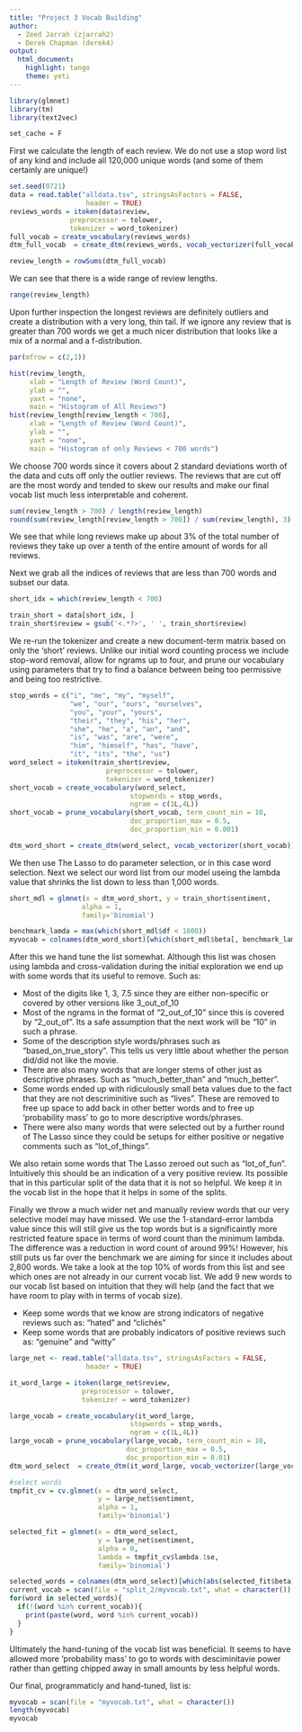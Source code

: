 ```yaml
---
title: "Project 3 Vocab Building"
author:
  - Zeed Jarrah (zjarrah2)
  - Derek Chapman (derek4)
output:
  html_document:
    highlight: tango
    theme: yeti
---
```


```r
library(glmnet)
library(tm)
library(text2vec)

set_cache = F
```

First we calculate the length of each review.  We do not use a stop word list of any kind and include all 120,000 unique words (and some of them certainly are unique!)
```r
set.seed(0721)
data = read.table("alldata.tsv", stringsAsFactors = FALSE,
                   header = TRUE)
reviews_words = itoken(data$review,
               preprocessor = tolower, 
               tokenizer = word_tokenizer)
full_vocab = create_vocabulary(reviews_words)
dtm_full_vocab  = create_dtm(reviews_words, vocab_vectorizer(full_vocab))

review_length = rowSums(dtm_full_vocab)
```

We can see that there is a wide range of review lengths.  

```r
range(review_length)
```

Upon further inspection the longest reviews are definitely outliers and create a distribution with a very long, thin tail.  If we ignore any review that is greater than 700 words we get a much nicer distribution that looks like a mix of a normal and a f-distribution.

```r
par(mfrow = c(2,1))

hist(review_length,
     xlab = "Length of Review (Word Count)",
     ylab = "",
     yaxt = "none",
     main = "Histogram of All Reviews")
hist(review_length[review_length < 700],
     xlab = "Length of Review (Word Count)",
     ylab = "",
     yaxt = "none",
     main = "Histogram of only Reviews < 700 words")
```

We choose 700 words since it covers about 2 standard deviations worth of the data and cuts off only the outlier reviews.  The reviews that are cut off are the most wordy and tended to skew our results and make our final vocab list much less interpretable and coherent.

```r
sum(review_length > 700) / length(review_length)
round(sum(review_length[review_length > 700]) / sum(review_length), 3)
```

We see that while long reviews make up about 3% of the total number of reviews they take up over a tenth of the entire amount of words for all reviews.  

Next we grab all the indices of reviews that are less than 700 words and subset our data.

```r
short_idx = which(review_length < 700)

train_short = data[short_idx, ]
train_short$review = gsub('<.*?>', ' ', train_short$review)
```

We re-run the tokenizer and create a new document-term matrix based on only the 'short' reviews.   Unlike our initial word counting process we include stop-word removal, allow for ngrams up to four, and prune our vocabulary using parameters that try to find a balance between being too permissive and being too restrictive.

```r
stop_words = c("i", "me", "my", "myself", 
               "we", "our", "ours", "ourselves", 
               "you", "your", "yours", 
               "their", "they", "his", "her", 
               "she", "he", "a", "an", "and",
               "is", "was", "are", "were", 
               "him", "himself", "has", "have", 
               "it", "its", "the", "us")
word_select = itoken(train_short$review,
                        preprocessor = tolower, 
                        tokenizer = word_tokenizer)
short_vocab = create_vocabulary(word_select,
                              stopwords = stop_words,
                              ngram = c(1L,4L))
short_vocab = prune_vocabulary(short_vocab, term_count_min = 10,
                              doc_proportion_max = 0.5,
                              doc_proportion_min = 0.001)

dtm_word_short = create_dtm(word_select, vocab_vectorizer(short_vocab))
```

We then use The Lasso to do parameter selection, or in this case word selection.  Next we select our word list from our model useing the lambda value that shrinks the list down to less than 1,000 words.
```r
short_mdl = glmnet(x = dtm_word_short, y = train_short$sentiment, 
                  alpha = 1,
                  family='binomial')

benchmark_lamda = max(which(short_mdl$df < 1000))
myvocab = colnames(dtm_word_short)[which(short_mdl$beta[, benchmark_lamda] != 0)]
```

After this we hand tune the list somewhat.  Although this list was chosen using lambda and cross-validation during the initial exploration we end up with some words that its useful to remove.  Such as:

* Most of the digits like 1, 3, 7.5 since they are either non-specific or covered by other versions like 3_out_of_10
* Most of the ngrams in the format of "2_out_of_10" since this is covered by "2_out_of".  Its a safe assumption that the next work will be "10" in such a phrase.
* Some of the description style words/phrases such as "based_on_true_story".  This tells us very little about whether the person did/did not like the movie.
* There are also many words that are longer stems of other just as descriptive phrases.  Such as "much_better_than" and "much_better".
* Some words ended up with ridiculously small beta values due to the fact that they are not descriminitive such as "lives".  These are removed to free up space to add back in other better words and to free up 'probability mass' to go to more descriptive words/phrases.
* There were also many words that were selected out by a further round of The Lasso since they could be setups for either positive or negative comments such as "lot_of_things".

We also retain some words that The Lasso zeroed out such as "lot_of_fun".  Intuitively this should be an indication of a very positive review.  Its possible that in this particular split of the data that it is not so helpful.  We keep it in the vocab list in the hope that it helps in some of the splits.

Finally we throw a much wider net and manually review words that our very selective model may have missed.  We use the 1-standard-error lambda value since this will still give us the top words but is a significaintly more restricted feature space in terms of word count than the minimum lambda.  The difference was a reduction in word count of around 99%!  However, his still puts us far over the benchmark we are aiming for since it includes about 2,800 words.  We take a look at the top 10% of words from this list and see which ones are not already in our current vocab list.  We add 9 new words to our vocab list based on intuition that they will help (and the fact that we have room to play with in terms of vocab size).

* Keep some words that we know are strong indicators of negative reviews such as: "hated" and "clichés"
* Keep some words that are probably indicators of positive reviews such as: "genuine" and "witty"

```r
large_net <- read.table("alldata.tsv", stringsAsFactors = FALSE,
                   header = TRUE)

it_word_large = itoken(large_net$review,
                  preprocessor = tolower, 
                  tokenizer = word_tokenizer)

large_vocab = create_vocabulary(it_word_large,
                              stopwords = stop_words,
                              ngram = c(1L,4L))
large_vocab = prune_vocabulary(large_vocab, term_count_min = 10,
                             doc_proportion_max = 0.5,
                             doc_proportion_min = 0.01)
dtm_word_select  = create_dtm(it_word_large, vocab_vectorizer(large_vocab))

#select words
tmpfit_cv = cv.glmnet(x = dtm_word_select, 
                      y = large_net$sentiment, 
                      alpha = 1,
                      family='binomial')

selected_fit = glmnet(x = dtm_word_select, 
                      y = large_net$sentiment, 
                      alpha = 0,
                      lambda = tmpfit_cv$lambda.1se,
                      family='binomial')

selected_words = colnames(dtm_word_select)[which(abs(selected_fit$beta) > .5)]
current_vocab = scan(file = "split_2/myvocab.txt", what = character())
for(word in selected_words){
  if(!(word %in% current_vocab)){
    print(paste(word, word %in% current_vocab))
  }
}
```


Ultimately the hand-tuning of the vocab list was beneficial.  It seems to have allowed more 'probability mass' to go to words with desciminitavie power rather than getting chipped away in small amounts by less helpful words.

Our final, programmaticly and hand-tuned, list is:
```r
myvocab = scan(file = "myvocab.txt", what = character())
length(myvocab)
myvocab
```
